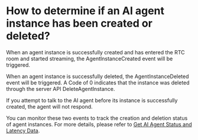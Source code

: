 # How to determine if an AI agent instance has been created or deleted?

When an agent instance is successfully created and has entered the RTC room and started streaming, the AgentInstanceCreated event will be triggered.

When an agent instance is successfully deleted, the AgentInstanceDeleted event will be triggered. A Code of 0 indicates that the instance was deleted through the server API DeleteAgentInstance.

<Note title="Note">If you attempt to talk to the AI agent before its instance is successfully created, the agent will not respond.</Note>

You can monitor these two events to track the creation and deletion status of agent instances. For more details, please refer to [Get AI Agent Status and Latency Data](./../guides/get-ai-agent-status.mdx#listen-for-agent-related-events).
